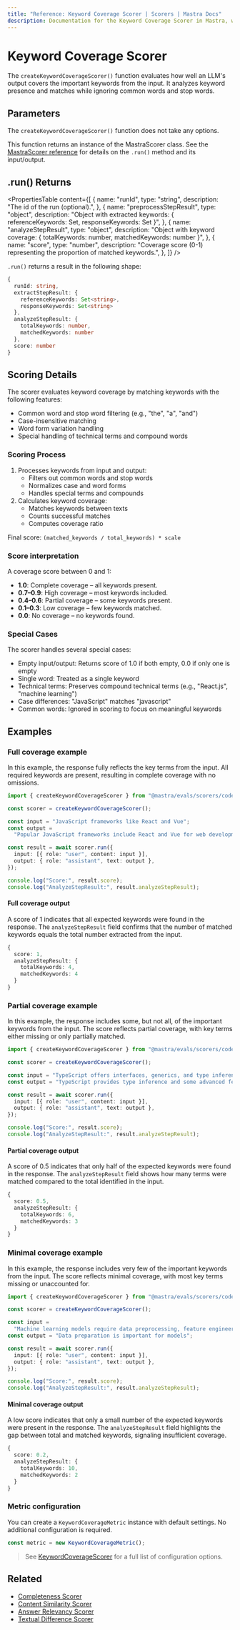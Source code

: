 ```yaml
---
title: "Reference: Keyword Coverage Scorer | Scorers | Mastra Docs"
description: Documentation for the Keyword Coverage Scorer in Mastra, which evaluates how well LLM outputs cover important keywords from the input.
---
```


# Keyword Coverage Scorer

The `createKeywordCoverageScorer()` function evaluates how well an LLM's output covers the important keywords from the input. It analyzes keyword presence and matches while ignoring common words and stop words.

## Parameters

The `createKeywordCoverageScorer()` function does not take any options.

This function returns an instance of the MastraScorer class. See the [MastraScorer reference](./mastra-scorer) for details on the `.run()` method and its input/output.

## .run() Returns

<PropertiesTable
  content={[
    {
      name: "runId",
      type: "string",
      description: "The id of the run (optional).",
    },
    {
      name: "preprocessStepResult",
      type: "object",
      description:
        "Object with extracted keywords: { referenceKeywords: Set<string>, responseKeywords: Set<string> }",
    },
    {
      name: "analyzeStepResult",
      type: "object",
      description:
        "Object with keyword coverage: { totalKeywords: number, matchedKeywords: number }",
    },
    {
      name: "score",
      type: "number",
      description:
        "Coverage score (0-1) representing the proportion of matched keywords.",
    },
  ]}
/>

`.run()` returns a result in the following shape:

```typescript
{
  runId: string,
  extractStepResult: {
    referenceKeywords: Set<string>,
    responseKeywords: Set<string>
  },
  analyzeStepResult: {
    totalKeywords: number,
    matchedKeywords: number
  },
  score: number
}
```

## Scoring Details

The scorer evaluates keyword coverage by matching keywords with the following features:

- Common word and stop word filtering (e.g., "the", "a", "and")
- Case-insensitive matching
- Word form variation handling
- Special handling of technical terms and compound words

### Scoring Process

1. Processes keywords from input and output:
   - Filters out common words and stop words
   - Normalizes case and word forms
   - Handles special terms and compounds
2. Calculates keyword coverage:
   - Matches keywords between texts
   - Counts successful matches
   - Computes coverage ratio

Final score: `(matched_keywords / total_keywords) * scale`

### Score interpretation

A coverage score between 0 and 1:

- **1.0**: Complete coverage – all keywords present.
- **0.7–0.9**: High coverage – most keywords included.
- **0.4–0.6**: Partial coverage – some keywords present.
- **0.1–0.3**: Low coverage – few keywords matched.
- **0.0**: No coverage – no keywords found.

### Special Cases

The scorer handles several special cases:

- Empty input/output: Returns score of 1.0 if both empty, 0.0 if only one is empty
- Single word: Treated as a single keyword
- Technical terms: Preserves compound technical terms (e.g., "React.js", "machine learning")
- Case differences: "JavaScript" matches "javascript"
- Common words: Ignored in scoring to focus on meaningful keywords

## Examples

### Full coverage example

In this example, the response fully reflects the key terms from the input. All required keywords are present, resulting in complete coverage with no omissions.

```typescript title="src/example-full-keyword-coverage.ts" showLineNumbers copy
import { createKeywordCoverageScorer } from "@mastra/evals/scorers/code";

const scorer = createKeywordCoverageScorer();

const input = "JavaScript frameworks like React and Vue";
const output =
  "Popular JavaScript frameworks include React and Vue for web development";

const result = await scorer.run({
  input: [{ role: "user", content: input }],
  output: { role: "assistant", text: output },
});

console.log("Score:", result.score);
console.log("AnalyzeStepResult:", result.analyzeStepResult);
```

#### Full coverage output

A score of 1 indicates that all expected keywords were found in the response. The `analyzeStepResult` field confirms that the number of matched keywords equals the total number extracted from the input.

```typescript
{
  score: 1,
  analyzeStepResult: {
    totalKeywords: 4,
    matchedKeywords: 4
  }
}
```

### Partial coverage example

In this example, the response includes some, but not all, of the important keywords from the input. The score reflects partial coverage, with key terms either missing or only partially matched.

```typescript title="src/example-partial-keyword-coverage.ts" showLineNumbers copy
import { createKeywordCoverageScorer } from "@mastra/evals/scorers/code";

const scorer = createKeywordCoverageScorer();

const input = "TypeScript offers interfaces, generics, and type inference";
const output = "TypeScript provides type inference and some advanced features";

const result = await scorer.run({
  input: [{ role: "user", content: input }],
  output: { role: "assistant", text: output },
});

console.log("Score:", result.score);
console.log("AnalyzeStepResult:", result.analyzeStepResult);
```

#### Partial coverage output

A score of 0.5 indicates that only half of the expected keywords were found in the response. The `analyzeStepResult` field shows how many terms were matched compared to the total identified in the input.

```typescript
{
  score: 0.5,
  analyzeStepResult: {
    totalKeywords: 6,
    matchedKeywords: 3
  }
}
```

### Minimal coverage example

In this example, the response includes very few of the important keywords from the input. The score reflects minimal coverage, with most key terms missing or unaccounted for.

```typescript title="src/example-minimal-keyword-coverage.ts" showLineNumbers copy
import { createKeywordCoverageScorer } from "@mastra/evals/scorers/code";

const scorer = createKeywordCoverageScorer();

const input =
  "Machine learning models require data preprocessing, feature engineering, and hyperparameter tuning";
const output = "Data preparation is important for models";

const result = await scorer.run({
  input: [{ role: "user", content: input }],
  output: { role: "assistant", text: output },
});

console.log("Score:", result.score);
console.log("AnalyzeStepResult:", result.analyzeStepResult);
```

#### Minimal coverage output

A low score indicates that only a small number of the expected keywords were present in the response. The `analyzeStepResult` field highlights the gap between total and matched keywords, signaling insufficient coverage.

```typescript
{
  score: 0.2,
  analyzeStepResult: {
    totalKeywords: 10,
    matchedKeywords: 2
  }
}
```

### Metric configuration

You can create a `KeywordCoverageMetric` instance with default settings. No additional configuration is required.

```typescript
const metric = new KeywordCoverageMetric();
```

> See [KeywordCoverageScorer](/reference/evals/keyword-coverage) for a full list of configuration options.

## Related

- [Completeness Scorer](./completeness)
- [Content Similarity Scorer](./content-similarity)
- [Answer Relevancy Scorer](./answer-relevancy)
- [Textual Difference Scorer](./textual-difference)
